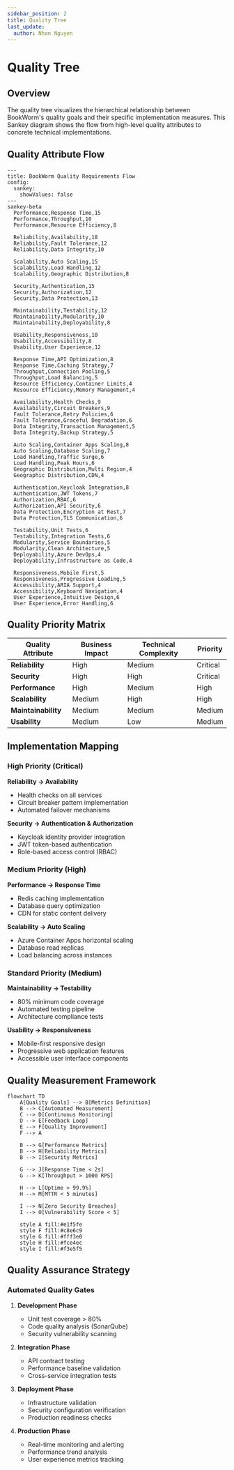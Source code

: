 ```yaml
---
sidebar_position: 2
title: Quality Tree
last_update:
  author: Nhan Nguyen
---
```


# Quality Tree

## Overview

The quality tree visualizes the hierarchical relationship between BookWorm's quality goals and their specific implementation measures. This Sankey diagram shows the flow from high-level quality attributes to concrete technical implementations.

## Quality Attribute Flow

```mermaid
---
title: BookWorm Quality Requirements Flow
config:
  sankey:
    showValues: false
---
sankey-beta
  Performance,Response Time,15
  Performance,Throughput,10
  Performance,Resource Efficiency,8

  Reliability,Availability,18
  Reliability,Fault Tolerance,12
  Reliability,Data Integrity,10

  Scalability,Auto Scaling,15
  Scalability,Load Handling,12
  Scalability,Geographic Distribution,8

  Security,Authentication,15
  Security,Authorization,12
  Security,Data Protection,13

  Maintainability,Testability,12
  Maintainability,Modularity,10
  Maintainability,Deployability,8

  Usability,Responsiveness,10
  Usability,Accessibility,8
  Usability,User Experience,12

  Response Time,API Optimization,8
  Response Time,Caching Strategy,7
  Throughput,Connection Pooling,5
  Throughput,Load Balancing,5
  Resource Efficiency,Container Limits,4
  Resource Efficiency,Memory Management,4

  Availability,Health Checks,9
  Availability,Circuit Breakers,9
  Fault Tolerance,Retry Policies,6
  Fault Tolerance,Graceful Degradation,6
  Data Integrity,Transaction Management,5
  Data Integrity,Backup Strategy,5

  Auto Scaling,Container Apps Scaling,8
  Auto Scaling,Database Scaling,7
  Load Handling,Traffic Surge,6
  Load Handling,Peak Hours,6
  Geographic Distribution,Multi Region,4
  Geographic Distribution,CDN,4

  Authentication,Keycloak Integration,8
  Authentication,JWT Tokens,7
  Authorization,RBAC,6
  Authorization,API Security,6
  Data Protection,Encryption at Rest,7
  Data Protection,TLS Communication,6

  Testability,Unit Tests,6
  Testability,Integration Tests,6
  Modularity,Service Boundaries,5
  Modularity,Clean Architecture,5
  Deployability,Azure DevOps,4
  Deployability,Infrastructure as Code,4

  Responsiveness,Mobile First,5
  Responsiveness,Progressive Loading,5
  Accessibility,ARIA Support,4
  Accessibility,Keyboard Navigation,4
  User Experience,Intuitive Design,6
  User Experience,Error Handling,6
```

## Quality Priority Matrix

| Quality Attribute   | Business Impact | Technical Complexity | Priority |
| ------------------- | --------------- | -------------------- | -------- |
| **Reliability**     | High            | Medium               | Critical |
| **Security**        | High            | High                 | Critical |
| **Performance**     | High            | Medium               | High     |
| **Scalability**     | Medium          | High                 | High     |
| **Maintainability** | Medium          | Medium               | Medium   |
| **Usability**       | Medium          | Low                  | Medium   |

## Implementation Mapping

### High Priority (Critical)

**Reliability → Availability**

- Health checks on all services
- Circuit breaker pattern implementation
- Automated failover mechanisms

**Security → Authentication & Authorization**

- Keycloak identity provider integration
- JWT token-based authentication
- Role-based access control (RBAC)

### Medium Priority (High)

**Performance → Response Time**

- Redis caching implementation
- Database query optimization
- CDN for static content delivery

**Scalability → Auto Scaling**

- Azure Container Apps horizontal scaling
- Database read replicas
- Load balancing across instances

### Standard Priority (Medium)

**Maintainability → Testability**

- 80% minimum code coverage
- Automated testing pipeline
- Architecture compliance tests

**Usability → Responsiveness**

- Mobile-first responsive design
- Progressive web application features
- Accessible user interface components

## Quality Measurement Framework

```mermaid
flowchart TD
    A[Quality Goals] --> B[Metrics Definition]
    B --> C[Automated Measurement]
    C --> D[Continuous Monitoring]
    D --> E[Feedback Loop]
    E --> F[Quality Improvement]
    F --> A

    B --> G[Performance Metrics]
    B --> H[Reliability Metrics]
    B --> I[Security Metrics]

    G --> J[Response Time < 2s]
    G --> K[Throughput > 1000 RPS]

    H --> L[Uptime > 99.9%]
    H --> M[MTTR < 5 minutes]

    I --> N[Zero Security Breaches]
    I --> O[Vulnerability Score < 5]

    style A fill:#e1f5fe
    style F fill:#c8e6c9
    style G fill:#fff3e0
    style H fill:#fce4ec
    style I fill:#f3e5f5
```

## Quality Assurance Strategy

### Automated Quality Gates

1. **Development Phase**
   - Unit test coverage > 80%
   - Code quality analysis (SonarQube)
   - Security vulnerability scanning

2. **Integration Phase**
   - API contract testing
   - Performance baseline validation
   - Cross-service integration tests

3. **Deployment Phase**
   - Infrastructure validation
   - Security configuration verification
   - Production readiness checks

4. **Production Phase**
   - Real-time monitoring and alerting
   - Performance trend analysis
   - User experience metrics tracking
